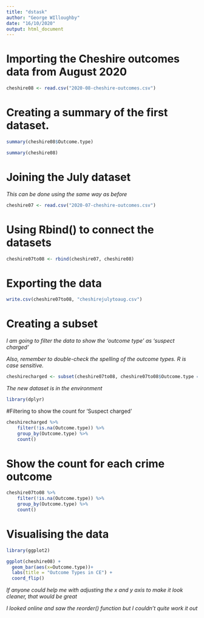 ```yaml
---
title: "dstask"
author: "George WIlloughby"
date: "16/10/2020"
output: html_document
---
```

# Importing the Cheshire outcomes data from August 2020

```r
cheshire08 <- read.csv("2020-08-cheshire-outcomes.csv")
```

# Creating a summary of the first dataset.

```r
summary(cheshire08$Outcome.type)
```

```r
summary(cheshire08)
```

# Joining the July dataset

*This can be done using the same way as before*

```r
cheshire07 <- read.csv("2020-07-cheshire-outcomes.csv")
```

# Using Rbind() to connect the datasets

```r
cheshire07to08 <- rbind(cheshire07, cheshire08)
```

# Exporting the data

```r
write.csv(cheshire07to08, "cheshirejulytoaug.csv")
```

# Creating a subset

*I am going to filter the data to show the 'outcome type' as 'suspect charged'* 

*Also, remember to double-check the spelling of the outcome types. R is case sensitive.*

```r
cheshirecharged <- subset(cheshire07to08, cheshire07to08$Outcome.type == "Suspect charged")
```

*The new dataset is in the environment*

```r
library(dplyr)
```

#Filtering to show the count for 'Suspect charged'

```r
cheshirecharged %>% 
    filter(!is.na(Outcome.type)) %>% 
    group_by(Outcome.type) %>% 
    count()
```

# Show the count for each crime outcome

```r
cheshire07to08 %>% 
    filter(!is.na(Outcome.type)) %>% 
    group_by(Outcome.type) %>% 
    count()
```
# Visualising the data

```r
library(ggplot2)
```

```r
ggplot(cheshire08) +
  geom_bar(aes(x=Outcome.type))+
  labs(title = "Outcome Types in CE") +
  coord_flip()
```
*If anyone could help me with adjusting the x and y axis to make it look cleaner, that would be great*

*I looked online and saw the reorder() function but I couldn't quite work it out* 
















